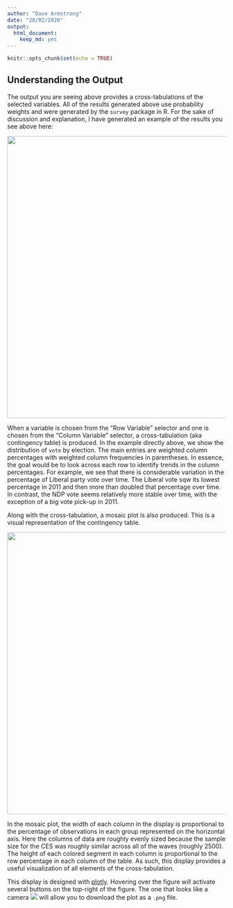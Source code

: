 ```yaml
---
author: "Dave Armstrong"
date: "28/02/2020"
output: 
  html_document: 
    keep_md: yes
---
```


```r
knitr::opts_chunk$set(echo = TRUE)
```

## Understanding the Output

The output you are seeing above provides a cross-tabulations of the selected variables.  All of the results generated above use probability weights and were generated by the `survey` package in R.  For the sake of discussion and explanation, I have generated an example of the results you see above here: 

<img src="www/xtab_with_group.png" style="display:block; margin-left:auto; margin-right:auto" width="650px">

When a variable is chosen from the "Row Variable" selector and one is chosen from the "Column Variable" selector, a cross-tabulation (aka contingency table) is produced.  In the example directly above, we show the distribution of `vote` by election.  The main entries are weighted column percentages with weighted column frequencies in parentheses.  In essence, the goal would be to look across each row to identify trends in the column percentages.  For example, we see that there is considerable variation in the percentage of Liberal party vote over time.  The Liberal vote sqw its lowest percentage in 2011 and then more than doubled that percentage over time.  In contrast, the NDP vote seems relatively more stable over time, with the exception of a big vote pick-up in 2011.  

Along with the cross-tabulation, a mosaic plot is also produced.  This is a visual representation of the contingency table. 

<img src="www/xtab_mosaic.png" style="display:block; margin-left:auto; margin-right:auto" width="650px">

In the mosaic plot, the width of each column in the display is proportional to the percentage of observations in each group represented on the horizontal axis.  Here the columns of data are roughly evenly sized because the sample size for the CES was roughly similar across all of the waves (roughly 2500).  The height of each colored segment in each column is proportional to the row percentage in each column of the table.  As such, this display provides a useful visualization of all elements of the cross-tabulation.  

This display is designed with [plotly](https://plot.ly/r/).  Hovering over the figure will activate several buttons on the top-right of the figure.  The one that looks like a camera ![](camera_icon.png) will allow you to download the plot as a `.png` file.  
